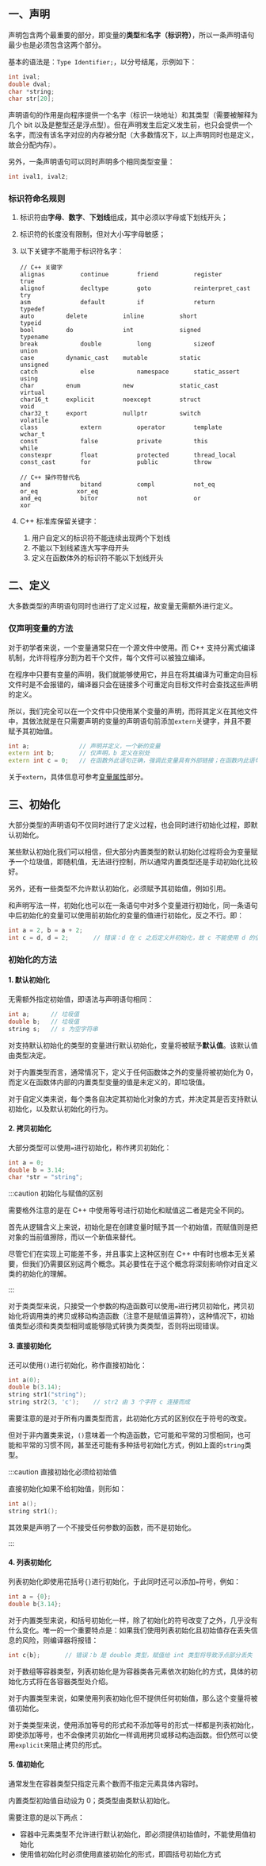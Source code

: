 ## 一、声明

声明包含两个最重要的部分，即变量的**类型**和**名字（标识符）**，所以一条声明语句最少也是必须包含这两个部分。

基本的语法是：`Type Identifier;`，以分号结尾，示例如下：

```cpp
int ival;
double dval;
char *string;
char str[20];
```

声明语句的作用是向程序提供一个名字（标识一块地址）和其类型（需要被解释为几个 bit 以及是整型还是浮点型）。但在声明发生后定义发生前，也只会提供一个名字，而没有该名字对应的内存被分配（大多数情况下，以上声明同时也是定义，故会分配内存）。

另外，一条声明语句可以同时声明多个相同类型变量：

```cpp
int ival1, ival2;
```

### 标识符命名规则

1. 标识符由**字母**、**数字**、**下划线**组成，其中必须以字母或下划线开头；

2. 标识符的长度没有限制，但对大小写字母敏感；

3. 以下关键字不能用于标识符名字：

   ```
   // C++ 关键字
   alignas			continue		friend			register			true
   alignof			decltype		goto			reinterpret_cast	try
   asm				default			if				return				typedef
   auto			delete			inline			short				typeid
   bool			do				int				signed				typename
   break			double			long			sizeof				union
   case			dynamic_cast	mutable			static				unsigned
   catch			else			namespace		static_assert		using
   char			enum			new				static_cast			virtual
   char16_t		explicit		noexcept		struct				void
   char32_t		export			nullptr			switch				volatile
   class			extern			operator		template			wchar_t
   const			false			private			this				while
   constexpr		float			protected		thread_local
   const_cast		for				public			throw
   
   // C++ 操作符替代名
   and				bitand			compl			not_eq				or_eq			xor_eq
   and_eq			bitor			not				or					xor
   ```

4. C++ 标准库保留关键字：

   1. 用户自定义的标识符不能连续出现两个下划线
   2. 不能以下划线紧连大写字母开头
   3. 定义在函数体外的标识符不能以下划线开头



## 二、定义

大多数类型的声明语句同时也进行了定义过程，故变量无需额外进行定义。

### 仅声明变量的方法

对于初学者来说，一个变量通常只在一个源文件中使用。而 C++ 支持分离式编译机制，允许将程序分割为若干个文件，每个文件可以被独立编译。

在程序中只要有变量的声明，我们就能够使用它，并且在将其编译为可重定向目标文件时是不会报错的，编译器只会在链接多个可重定向目标文件时会查找这些声明的定义。

所以，我们完全可以在一个文件中只使用某个变量的声明，而将其定义在其他文件中，其做法就是在只需要声明的变量的声明语句前添加`extern`关键字，并且不要赋予其初始值。

```cpp
int a;				// 声明并定义，一个新的变量
extern int b;		// 仅声明，b 定义在别处
extern int c = 0;	// 在函数外此语句正确，强调此变量具有外部链接；在函数内此语句错误，不允许初始化一个由 extern 关键字标识的变量
```

关于`extern`，具体信息可参考[变量属性](../变量属性/)部分。



## 三、初始化

大部分类型的声明语句不仅同时进行了定义过程，也会同时进行初始化过程，即默认初始化。

某些默认初始化我们可以相信，但大部分内置类型的默认初始化过程将会为变量赋予一个垃圾值，即随机值，无法进行控制，所以通常内置类型还是手动初始化比较好。

另外，还有一些类型不允许默认初始化，必须赋予其初始值，例如引用。

和声明写法一样，初始化也可以在一条语句中对多个变量进行初始化，同一条语句中后初始化的变量可以使用前初始化的变量的值进行初始化，反之不行。即：

```cpp
int a = 2, b = a + 2;
int c = d, d = 2;		// 错误：d 在 c 之后定义并初始化，故 c 不能使用 d 的值进行初始化
```

### 初始化的方法

#### 1. 默认初始化

无需额外指定初始值，即语法与声明语句相同：

```cpp
int a;		// 垃圾值
double b;	// 垃圾值
string s;	// s 为空字符串
```

对支持默认初始化的类型的变量进行默认初始化，变量将被赋予**默认值**。该默认值由类型决定。

对于内置类型而言，通常情况下，定义于任何函数体之外的变量将被初始化为 0，而定义在函数体内部的内置类型变量的值是未定义的，即垃圾值。

对于自定义类来说，每个类各自决定其初始化对象的方式，并决定其是否支持默认初始化，以及默认初始化的行为。



#### 2. 拷贝初始化

大部分类型可以使用`=`进行初始化，称作拷贝初始化：

```cpp
int a = 0;
double b = 3.14;
char *str = "string";
```

:::caution 初始化与赋值的区别

需要格外注意的是在 C++ 中使用等号进行初始化和赋值这二者是完全不同的。

首先从逻辑含义上来说，初始化是在创建变量时赋予其一个初始值，而赋值则是把对象的当前值擦除，而以一个新值来替代。

尽管它们在实现上可能差不多，并且事实上这种区别在 C++ 中有时也根本无关紧要，但我们仍需要区别这两个概念。其必要性在于这个概念将深刻影响你对自定义类的初始化的理解。

:::

对于类类型来说，只接受一个参数的构造函数可以使用`=`进行拷贝初始化，拷贝初始化将调用类的拷贝或移动构造函数（注意不是赋值运算符），这种情况下，初始值类型必须和类类型相同或能够隐式转换为类类型，否则将出现错误。



#### 3. 直接初始化

还可以使用`()`进行初始化，称作直接初始化：

```cpp
int a(0);
double b(3.14);
string str1("string");
string str2(3, 'c');	// str2 由 3 个字符 c 连接而成
```

需要注意的是对于所有内置类型而言，此初始化方式的区别仅在于符号的改变。

但对于非内置类来说，`()`意味着一个构造函数，它可能和平常的习惯相同，也可能和平常的习惯不同，甚至还可能有多种括号初始化方式，例如上面的`string`类型。

:::caution 直接初始化必须给初始值

直接初始化如果不给初始值，则形如：

```cpp
int a();
string str1();
```

其效果是声明了一个不接受任何参数的函数，而不是初始化。

:::



#### 4. 列表初始化

列表初始化即使用花括号`{}`进行初始化，于此同时还可以添加`=`符号，例如：

```cpp
int a = {0};
double b{3.14};
```

对于内置类型来说，和括号初始化一样，除了初始化的符号改变了之外，几乎没有什么变化。唯一的一个重要特点是：如果我们使用列表初始化且初始值存在丢失信息的风险，则编译器将报错：

```cpp
int c{b};		// 错误：b 是 double 类型，赋值给 int 类型将导致浮点部分丢失
```

对于数组等容器类型，列表初始化是为容器类各元素依次初始化的方式，具体的初始化方式将在各容器类型处介绍。

对于内置类型来说，如果使用列表初始化但不提供任何初始值，那么这个变量将被值初始化。

对于类类型来说，使用添加等号的形式和不添加等号的形式一样都是列表初始化，即使添加等号，也不会像拷贝初始化一样调用拷贝或移动构造函数。但仍然可以使用`explicit`来阻止拷贝的形式。



#### 5. 值初始化

通常发生在容器类型只指定元素个数而不指定元素具体内容时。

内置类型初始值自动设为 0；类类型由类默认初始化。

需要注意的是以下两点：

- 容器中元素类型不允许进行默认初始化，即必须提供初始值时，不能使用值初始化
- 使用值初始化时必须使用直接初始化的形式，即圆括号初始化方式